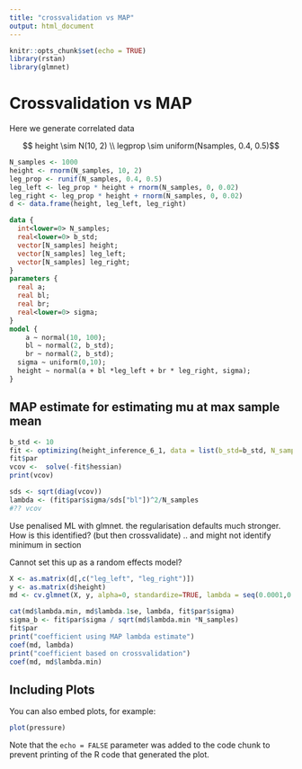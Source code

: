 ```yaml
---
title: "crossvalidation vs MAP"
output: html_document
---
```


```r
knitr::opts_chunk$set(echo = TRUE)
library(rstan)
library(glmnet)
```

# Crossvalidation vs MAP
Here we generate correlated data

$$ height \sim N(10, 2) \\
legprop \sim uniform(Nsamples, 0.4, 0.5)$$

```r
N_samples <- 1000
height <- rnorm(N_samples, 10, 2)
leg_prop <- runif(N_samples, 0.4, 0.5)
leg_left <- leg_prop * height + rnorm(N_samples, 0, 0.02)
leg_right <- leg_prop * height + rnorm(N_samples, 0, 0.02)
d <- data.frame(height, leg_left, leg_right)
```


```stan
data {
  int<lower=0> N_samples;
  real<lower=0> b_std;
  vector[N_samples] height;
  vector[N_samples] leg_left;
  vector[N_samples] leg_right;
}
parameters {
  real a;
  real bl;
  real br;
  real<lower=0> sigma;
}
model {
	a ~ normal(10, 100);
	bl ~ normal(2, b_std);
	br ~ normal(2, b_std);
  sigma ~ uniform(0,10);
  height ~ normal(a + bl *leg_left + br * leg_right, sigma);
}
```
## MAP estimate for estimating mu at max sample mean

```r
b_std <- 10
fit <- optimizing(height_inference_6_1, data = list(b_std=b_std, N_samples=N_samples, height=height, leg_left=leg_left, leg_right=leg_right), as_vector=FALSE, hessian=TRUE)
fit$par
vcov <-  solve(-fit$hessian)
print(vcov)

sds <- sqrt(diag(vcov))
lambda <- (fit$par$sigma/sds["bl"])^2/N_samples
#?? vcov 

```

Use penalised ML with glmnet.
the regularisation defaults much stronger.  How is this identified?
(but then crossvalidate) .. and might not identify minimum in section

Cannot set this up as a random effects model?

```r

X <- as.matrix(d[,c("leg_left", "leg_right")])
y <- as.matrix(d$height)
md <- cv.glmnet(X, y, alpha=0, standardize=TRUE, lambda = seq(0.0001,0.1,length.out=1000))
```

```r
cat(md$lambda.min, md$lambda.1se, lambda, fit$par$sigma)
sigma_b <- fit$par$sigma / sqrt(md$lambda.min *N_samples)
fit$par
print("coefficient using MAP lambda estimate")
coef(md, lambda)
print("coefficient based on crossvalidation")
coef(md, md$lambda.min)

```

## Including Plots

You can also embed plots, for example:

```r
plot(pressure)
```

Note that the `echo = FALSE` parameter was added to the code chunk to prevent printing of the R code that generated the plot.
